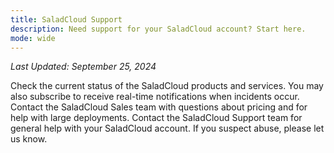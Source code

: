 ```yaml
---
title: SaladCloud Support
description: Need support for your SaladCloud account? Start here.
mode: wide
---
```


*Last Updated: September 25, 2024*


<CardGroup cols={2}>
  <Card title="Status Page" icon="traffic-light" href="https://cloud-status.salad.com">
    Check the current status of the SaladCloud products and services. You may also subscribe to receive real-time
    notifications when incidents occur.
  </Card>
  <Card title="Contact Sales" icon="seedling" href="mailto:cloud@salad.com">
    Contact the SaladCloud Sales team with questions about pricing and for help with large deployments.
  </Card>
  <Card title="Contact Support" icon="comment" href="/support/contact">
    Contact the SaladCloud Support team for general help with your SaladCloud account.
  </Card>
  <Card title="Report Abuse" icon="bug" href="mailto:dev@salad.com">
    If you suspect abuse, please let us know.
  </Card>
</CardGroup>
